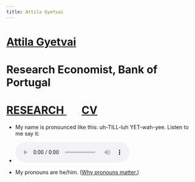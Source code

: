 ```yaml
---
title: Attila Gyetvai
---
```

<h1 class=name>   <a href="/" class=name> Attila Gyetvai </a> </h1>
<h1 class=affil>  Research Economist, Bank of Portugal </h1>
<h1 class=navbar> <a href="research" class=name> RESEARCH </a> &nbsp; &nbsp; &nbsp; <a href="CV_AttilaGyetvai.pdf" class=name> CV </a> </h1>

<ul>
  <li><p class=paperdet> My name is pronounced like this: uh-TILL-luh YET-wah-yee. Listen to me say it: </p> </li>
  
  <li><audio controls> <source src="pronounce.mp3" type="audio/mpeg"> </audio></li>

  <li><p class=paperdet> My pronouns are he/him. (<a class=papertitle href="https://www.edi.nih.gov/blog/communities/what-are-gender-pronouns-why-do-they-matter"><u>Why pronouns matter.</u></a>)</p></li>
</ul>